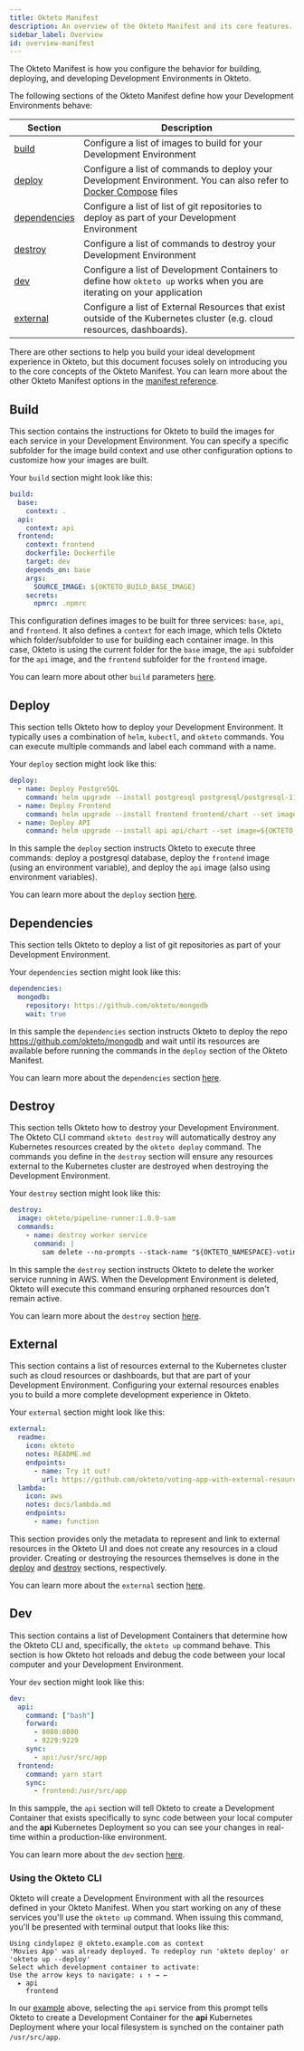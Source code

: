 ```yaml
---
title: Okteto Manifest
description: An overview of the Okteto Manifest and its core features.
sidebar_label: Overview
id: overview-manifest
---
```



The Okteto Manifest is how you configure the behavior for building, deploying, and developing Development Environments in Okteto.

The following sections of the Okteto Manifest define how your Development Environments behave:

| Section                       | Description                                                                                                                                                                                 |
| ----------------------------- | ------------------------------------------------------------------------------------------------------------------------------------------------------------------------------------------- |
| [build](#build)               | Configure a list of images to build for your Development Environment                                                                                                                        |
| [deploy](#deploy)             | Configure a list of commands to deploy your Development Environment. You can also refer to [Docker Compose](reference/okteto-manifest.mdx#deploy-with-docker-compose) files                                                                                                                         |
| [dependencies](#dependencies) | Configure a list of list of git repositories to deploy as part of your Development Environment                                                                                              |
| [destroy](#destroy)           | Configure a list of commands to destroy your Development Environment                                                                                                                        |
| [dev](#dev)                   | Configure a list of Development Containers to define how `okteto up` works when you are iterating on your application                               |
| [external](#external)         | Configure a list of External Resources that exist outside of the Kubernetes cluster (e.g. cloud resources, dashboards).               |

There are other sections to help you build your ideal development experience in Okteto, but this document focuses solely on introducing you to the core concepts of the Okteto Manifest. You can learn more about the other Okteto Manifest options in the [manifest reference](reference/okteto-manifest.mdx).

## Build

This section contains the instructions for Okteto to build the images for each service in your Development Environment.
You can specify a specific subfolder for the image build context and use other configuration options to customize how your images are built.

Your `build` section might look like this:

```yaml
build:
  base:
    context: .
  api:
    context: api
  frontend:
    context: frontend
    dockerfile: Dockerfile
    target: dev
    depends_on: base
    args:
      SOURCE_IMAGE: ${OKTETO_BUILD_BASE_IMAGE}
    secrets:
      npmrc: .npmrc
```

This configuration defines images to be built for three services: `base`, `api`, and `frontend`. It also defines a `context` for each image, which tells Okteto which folder/subfolder to use for building each container image.
In this case, Okteto is using the current folder for the `base` image, the `api` subfolder for the `api` image, and the `frontend` subfolder for the `frontend` image.

You can learn more about other `build` parameters [here](reference/okteto-manifest.mdx#build-object-optional).

## Deploy

This section tells Okteto how to deploy your Development Environment. It typically uses a combination of `helm`, `kubectl`, and `okteto` commands. You can execute multiple commands and label each command with a name.

Your `deploy` section might look like this:

```yaml
deploy:
  - name: Deploy PostgreSQL
    command: helm upgrade --install postgresql postgresql/postgresql-11.6.21.tgz -f postgresql/values.yml --version 11.6.21
  - name: Deploy Frontend
    command: helm upgrade --install frontend frontend/chart --set image=${OKTETO_BUILD_FRONTEND_IMAGE}
  - name: Deploy API
    command: helm upgrade --install api api/chart --set image=${OKTETO_BUILD_API_IMAGE} --set load=${API_LOAD_DATA:-true}
```

In this sample the `deploy` section instructs Okteto to execute three commands: deploy a postgresql database, deploy the `frontend` image (using an environment variable), and deploy the `api` image (also using environment variables).

You can learn more about the `deploy` section [here](reference/okteto-manifest.mdx#deploy-string-optional).

## Dependencies

This section tells Okteto to deploy a list of git repositories as part of your Development Environment.

Your `dependencies` section might look like this:

```yaml
dependencies:
  mongodb:
    repository: https://github.com/okteto/mongodb
    wait: true
```

In this sample the `dependencies` section instructs Okteto to deploy the repo https://github.com/okteto/mongodb and wait until its resources are available before running the commands in the `deploy` section of the Okteto Manifest.

You can learn more about the `dependencies` section [here](reference/okteto-manifest.mdx#dependencies-string-optional).

## Destroy

This section tells Okteto how to destroy your Development Environment.
The Okteto CLI command `okteto destroy` will automatically destroy any Kubernetes resources created by the `okteto deploy` command.
The commands you define in the `destroy` section will ensure any resources external to the Kubernetes cluster are destroyed when destroying the Development Environment.

Your `destroy` section might look like this:

```yaml
destroy:
  image: okteto/pipeline-runner:1.0.0-sam
  commands:
    - name: destroy worker service
      command: |
        sam delete --no-prompts --stack-name "${OKTETO_NAMESPACE}-voting-texkhnclxd" --region us-east-1
```

In this sample the `destroy` section instructs Okteto to delete the worker service running in AWS. When the Development Environment is deleted, Okteto will execute this command ensuring orphaned resources don't remain active.

You can learn more about the `destroy` section [here](reference/okteto-manifest.mdx#deploy-string-optional).

## External

This section contains a list of resources external to the Kubernetes cluster such as cloud resources or dashboards, but that are part of your Development Environment. Configuring your external resources enables you to build a more complete development experience in Okteto.

Your `external` section might look like this:

```yaml
external:
  readme:
    icon: okteto
    notes: README.md
    endpoints:
      - name: Try it out!
        url: https://github.com/okteto/voting-app-with-external-resources
  lambda:
    icon: aws
    notes: docs/lambda.md
    endpoints:
      - name: function
```

This section provides only the metadata to represent and link to external resources in the Okteto UI and does not create any resources in a cloud provider. Creating or destroying the resources themselves is done in the [deploy](#deploy) and [destroy](#destroy) sections, respectively.

You can learn more about the `external` section [here](reference/okteto-manifest.mdx#external-object-optional).

## Dev

This section contains a list of Development Containers that determine how the Okteto CLI and, specifically, the `okteto up` command behave. This section is how Okteto hot reloads and debug the code between your local computer and your Development Environment.

Your `dev` section might look like this:

```yaml
dev:
  api:
    command: ["bash"]
    forward:
      - 8080:8080
      - 9229:9229
    sync:
      - api:/usr/src/app
  frontend:
    command: yarn start
    sync:
      - frontend:/usr/src/app
```

In this sampple, the `api` section will tell Okteto to create a Development Container that exists specifically to sync code between your local computer and the **api** Kubernetes Deployment so you can see your changes in real-time within a production-like environment.

You can learn more about the `dev` section [here](reference/okteto-manifest.mdx#dev-object-optional).

### Using the Okteto CLI

Okteto will create a Development Environment with all the resources defined in your Okteto Manifest. When you start working on any of these services you'll use the `okteto up` command. When issuing this command, you'll be presented with terminal output that looks like this:

```console
Using cindylopez @ okteto.example.com as context
'Movies App' was already deployed. To redeploy run 'okteto deploy' or 'okteto up --deploy'
Select which development container to activate:
Use the arrow keys to navigate: ↓ ↑ → ←
  ▸ api
    frontend
```

In our [example](#dev) above, selecting the `api` service from this prompt tells Okteto to create a Development Container for the **api** Kubernetes Deployment where your local filesystem is synched on the container path `/usr/src/app`.
